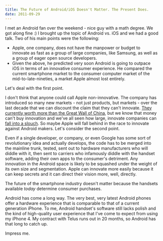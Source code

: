 ```yaml
---
title: The Future of Android/iOS Doesn't Matter. The Present Does.
date: 2011-09-29
---
```



I met an Android fan over the weekend - nice guy with a math degree. We got along fine :) I brought up the topic of Android vs. iOS and we had a good talk. Two of his main points were the following:

- Apple, one company, does not have the manpower or budget to innovate as fast as a group of large companies, like Samsung, as well as a group of eager open source developers.
- Given the above, he predicted very soon Android is going to outpace iOS in terms of an innovative consumer experience. He compared the current smartphone market to the consumer computer market of the mid-to-late-nineties, a market Apple almost lost entirely.

Let's deal with the first point.

 I don't think that anyone could call Apple non-innovative. The company has introduced so many new markets - not just products, but markets - over the last decade that we can discount the claim that they can't innovate. [They currently worth more than the Great Wall of China](http://thingsappleisworthmorethan.tumblr.com/), but we know that money can't buy innovation and we've all seen how large, innovate companies can [fall into a slouch](http://www.rim.com/). So maybe Apple will fall behind in the race to innovate against Android makers. Let's consider the second point.

Even if a single developer, or company, or even Google has some sort of revolutionary idea and actually develops, the code has to be merged into the mainline trunk, tested, sent out to hardware manufacturers who will diddle with it, then sent to carriers who infamously diddle with the handset software, adding their own apps to the consumer's detriment. Any innovation in the Android space is likely to be squashed under the weight of its own size and segmentation. Apple can innovate more easily because it can keep secrets and it can direct their vision more, well, directly.

The future of the smartphone industry doesn't matter because the handsets available _today_&nbsp;determine consumer purchases.

Android has come a long way. The very best, very latest Android phones offer a hardware experience that is comparable to that of a current generation iPhone. To me, Android handset's software still lacks polish and the kind of high-quality user experience that I've come to expect from using my iPhone 4. My contract with Telus runs out in 20 months, so Android has that long to catch up.

Impress me.


  